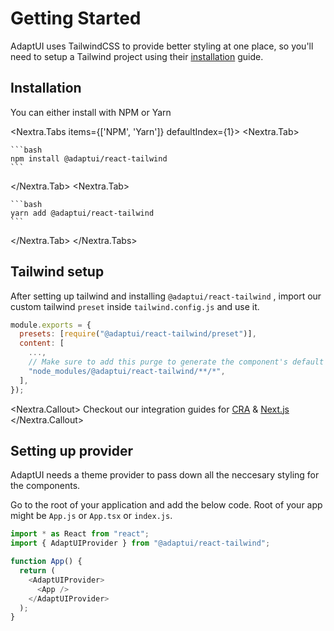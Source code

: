 # Getting Started

AdaptUI uses TailwindCSS to provide better styling at one place, so you'll need
to setup a Tailwind project using their
[installation](https://tailwindcss.com/docs/installation) guide.

## Installation

You can either install with NPM or Yarn

<Nextra.Tabs items={['NPM', 'Yarn']} defaultIndex={1}>
  <Nextra.Tab>

    ```bash
    npm install @adaptui/react-tailwind
    ```

  </Nextra.Tab>
  <Nextra.Tab>

    ```bash
    yarn add @adaptui/react-tailwind
    ```

  </Nextra.Tab>
</Nextra.Tabs>

## Tailwind setup

After setting up tailwind and installing `@adaptui/react-tailwind` , import our
custom tailwind `preset` inside `tailwind.config.js` and use it.

```js
module.exports = {
  presets: [require("@adaptui/react-tailwind/preset")],
  content: [
    ...,
    // Make sure to add this purge to generate the component's default styling
    "node_modules/@adaptui/react-tailwind/**/*",
  ],
});
```

<Nextra.Callout>
  Checkout our integration guides for [CRA](/guides/usage-with-cra) &
  [Next.js](/guides/usage-with-nextjs)
</Nextra.Callout>

## Setting up provider

AdaptUI needs a theme provider to pass down all the neccesary styling for the
components.

Go to the root of your application and add the below code. Root of your app
might be `App.js` or `App.tsx` or `index.js`.

```js filename="App.js" /AdaptUIProvider/2-3 {2}
import * as React from "react";
import { AdaptUIProvider } from "@adaptui/react-tailwind";

function App() {
  return (
    <AdaptUIProvider>
      <App />
    </AdaptUIProvider>
  );
}
```
